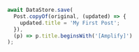 ```js
await DataStore.save(
  Post.copyOf(original, (updated) => {
    updated.title = 'My First Post';
  }),
  (p) => p.title.beginsWith('[Amplify]')
);
```
